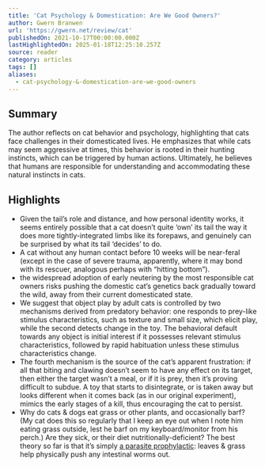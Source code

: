 ```yaml
---
title: 'Cat Psychology & Domestication: Are We Good Owners?'
author: Gwern Branwen
url: 'https://gwern.net/review/cat'
publishedOn: 2021-10-17T00:00:00.000Z
lastHighlightedOn: 2025-01-18T12:25:10.257Z
source: reader
category: articles
tags: []
aliases:
  - cat-psychology-&-domestication-are-we-good-owners
---
```

## Summary

The author reflects on cat behavior and psychology, highlighting that cats face challenges in their domesticated lives. He emphasizes that while cats may seem aggressive at times, this behavior is rooted in their hunting instincts, which can be triggered by human actions. Ultimately, he believes that humans are responsible for understanding and accommodating these natural instincts in cats.

## Highlights
- Given the tail’s role and distance, and how personal identity works, it seems entirely possible that a cat doesn’t quite ‘own’ its tail the way it does more tightly-integrated limbs like its forepaws, and genuinely can be surprised by what its tail ‘decides’ to do.
- A cat without any human contact before 10 weeks will be near-feral (except in the case of severe trauma, apparently, where it may bond with its rescuer, analogous perhaps with “hitting bottom”).
- the widespread adoption of early neutering by the most responsible cat owners risks pushing the domestic cat’s genetics back gradually toward the wild, away from their current domesticated state.
- We suggest that object play by adult cats is controlled by two mechanisms derived from predatory behavior: one responds to prey-like stimulus characteristics, such as texture and small size, which elicit play, while the second detects change in the toy. The behavioral default towards any object is initial interest if it possesses relevant stimulus characteristics, followed by rapid habituation unless these stimulus characteristics change.
- The fourth mechanism is the source of the cat’s apparent frustration: if all that biting and clawing doesn’t seem to have any effect on its target, then either the target wasn’t a meal, or if it is prey, then it’s proving difficult to subdue. A toy that starts to disintegrate, or is taken away but looks different when it comes back (as in our original experiment), mimics the early stages of a kill, thus encouraging the cat to persist.
- Why do cats & dogs eat grass or other plants, and occasionally barf? (My cat does this so regularly that I keep an eye out when I note him eating grass outside, lest he barf on my keyboard/monitor from his perch.) Are they sick, or their diet nutritionally-deficient? The best theory so far is that it’s simply [a parasite prophylactic⁠](https://en.wikipedia.org/wiki/Zoopharmacognosy): leaves & grass help physically push any intestinal worms out.
